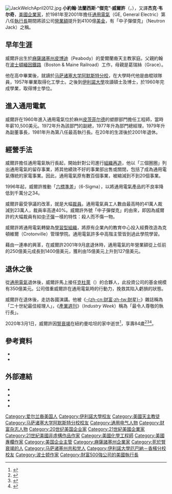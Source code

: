 {{noteTA
|T=zh-tw:傑克·威爾許;zh-cn:杰克·韦尔奇;
|1=zh-tw:威爾許;zh-cn:韦尔奇;
|2=zh-cn:马萨诸塞州; zh-tw:麻薩諸塞州;zh-hk:麻省;
|3=zh-cn:弗朗西斯;zh-tw:法蘭西斯;
|4=zh-hans:首席执行官; zh-hk:行政總裁; zh-tw:執行長;
}}
[[File:JackWelchApril2012.jpg|right]]
'''小約翰·法蘭西斯·“傑克”·威爾許'''（{{lang-en|John Francis "Jack" Welch, Jr.}}，{{bd|1935年|11月19日|2020年|3月1日|catIdx=Welch, Jack}}），又譯'''杰克·韦尔奇'''，[[美國|美國]][[企業家|企業家]]，於1981年至2001年擔任[[通用電氣|通用電氣]]（GE, General Electric）第八任[[執行長|執行長]]期間將該公司[[營業額|營業額]]提升到4100億[[美金|美金]]，有「中子彈傑克」（Neutron Jack）之稱。

== 早年生涯 ==
威爾許出生於[[麻薩諸塞州|麻薩諸塞州]][[皮博迪_(马萨诸塞州)|皮博迪]]（Peabody）的愛爾蘭裔天主教家庭。父親約翰在[[波士頓緬因鐵路|波士頓緬因鐵路]]（Boston & Maine Railroad）工作，母親是葛瑞絲（Grace）。

他在高中畢業後，就讀於[[马萨诸塞大学阿默斯特分校|马萨诸塞大学阿默斯特分校]]，在大學時代他是曲棍球隊員，1957年畢業取得化工學士。之後到[[伊利諾大學|伊利諾大學]]攻讀碩士及博士，於1960年完成學業，取得博士學位。

== 進入通用電氣 ==
威爾許在1960年進入通用電氣位於麻州[[皮茨菲尔德|皮茨菲尔德]]的塑膠部門擔任工程師，當時年薪10,500美元。1972年升為該部門的副總，1977年升為部門總經理，1979年升為副董事長，1981年升為第八任最高執行長。在20年的生涯後於2001年退休。

== 經營手法 ==
威爾許擔任通用電氣執行長起，開始針對公司進行[[組織再造|組織再造]]，他以「三個圈圈」列出通用電氣的留存事業，將其他績效不好的事業部出售或關閉，包括了成為通用電氣傳統的家電事業。因此，通用電氣原有數百個事業，被縮減到不到20個事業。

1996年起，威爾許推動「[[六標準差|六標準差]]」（6-Sigma），以將通用電氣產品的不良率降低到千萬分之34。

威爾許最受爭議的改革，就是大幅[[裁員|裁員]]。通用電氣員工人數由最高時的41萬人裁減到23萬人，裁員率高達40%。威爾許外號「中子彈傑克」的由來，即因為威爾許的大幅裁員有如[[中子彈|中子彈]]一樣的特性：殺人而不傷一物。

威爾許將通用電氣轉變為[[學習型組織|學習型組織]]，將原有企業內的教育中心投入經費改造為克頓維爾（Crotonville）管理學院。通用電氣許多中高階主管皆到過此學院學習。

藉由一連串的興革，在威爾許2001年9月底退休時，通用電氣的年營業額從上任前的250億美元成長到1400億美元，獲利由15億美元上升到127億美元。

== 退休之後 ==
從[[通用電氣|通用電氣]]退休後，威爾許馬上接任[[克杜萊|克杜萊]]（{{lang-en|Clayton, Dubilier, and Rice}}）的合夥人，此投資公司的基金規模有350億美元。公司借重威爾許在通用電氣時的行動力，挽救其陷入虧損的狀態。

威爾許在退休後，走訪各國演講。他被《[[财富_(杂志)|-{zh-cn:财富;zh-tw:財星}-]]》雜誌稱為「二十世紀最佳經理人」，《[[產業週刊|產業週刊]]》（''Industry Week''）稱為「最令人尊敬的執行長」。

2020年3月1日，威爾許因[[腎衰竭|腎衰竭]]在紐約曼哈坦的家中逝世<ref>{{cite news|url = https://www.nytimes.com/2020/03/02/business/jack-welch-died.html|title = Jack Welch, G.E. Chief Who Became a Business Superstar, Dies at 84|work = [[The_New_York_Times|The New York Times]]|last = Lohr|first = Steve|date = March 2, 2020|accessdate = March 2, 2020|archive-date = 2020-03-03|archive-url = https://archive.today/20200303032144/https://www.nytimes.com/2020/03/02/business/jack-welch-died.html|dead-url = no}}</ref>，享壽84歲<ref>{{cite news |title=Jack Welch, former chairman and CEO of GE, dies at 84 |url=https://www.cnbc.com/2020/03/02/jack-welch-obit-ge.html |accessdate=March 2, 2020 |work=CNBC |date=March 2, 2020 |language=en |archive-date=2020-03-02 |archive-url=https://web.archive.org/web/20200302180658/https://www.cnbc.com/2020/03/02/jack-welch-obit-ge.html |dead-url=no }}</ref><ref name="WSJ March 2 2020">{{cite news |last1=Gryta |first1=Thomas |title=Jack Welch, Legendary CEO of General Electric, Dies at Age 84 |url=https://www.wsj.com/articles/jack-welch-legendary-ceo-of-general-electric-dies-at-age-84-11583158270?mod=djemalertNEWS |accessdate=March 2, 2020 |publisher=[[The_Wall_Street_Journal|The Wall Street Journal]] |date=March 2, 2020 |archive-date=2020-06-14 |archive-url=https://web.archive.org/web/20200614020236/https://www.wsj.com/articles/jack-welch-legendary-ceo-of-general-electric-dies-at-age-84-11583158270?mod=djemalertNEWS |dead-url=no }}</ref><ref>{{Cite news|url=https://www.nytimes.com/aponline/2020/03/02/business/bc-us-obit-jack-welch.html|title=Jack Welch, the GE Chief Who Became a Superstar, Has Died|date=March 2, 2020|work=Associated Press|publisher=The New York Times|access-date=March 2, 2020|language=en-US|issn=0362-4331|archive-date=2020-03-02|archive-url=https://web.archive.org/web/20200302231637/https://www.nytimes.com/aponline/2020/03/02/business/bc-us-obit-jack-welch.html|dead-url=no}}</ref>。

== 參考資料 ==
* {{cite news|url=http://news.yam.com/view/mkmnews.php/287642|author=王怡棻|title=《傑克‧-{zh-hans:韦尔奇; zh-hant:威爾許;}-的「奇異」世界》|publisher=《[[遠見雜誌|遠見]]》|issue=229期|date=2005年7月|language=zh-tw}}
* {{cite news|url=http://www.businessweekly.com.tw/webarticle.php?id=19387|author=賀桂芬、賴美|title=《讓-{zh-hans:韦尔奇; zh-hant:威爾許;}-退而不休的新工作》|publisher=《[[商業周刊_(台灣)|商業週刊]]》|issue=889期|language=zh-tw}}
{{reflist}}

== 外部連結 ==
* {{cite web|url=http://www.businessweekly.com.tw/event/2007/ge/welch.php|title=《商業週刊》客座總編輯|date=2007年3月|language=zh-tw}}
* {{cite web|url=http://my.nthu.edu.tw/~secretar2/pub/146/5/1.pdf|title=「中子傑克」─傑克‧-{zh-hans:韦尔奇; zh-hant:威爾許;}-|author=許明德|format=PDF|publisher=[[國立清華大學|國立清華大學]]|language=zh-tw}}
* {{cite web|url=http://www.straightfromthegut.com/|title=Jack - Straight from the Gut|language=en}}
* {{cite web|url=http://www.bookjive.com/wiki/Jack_Welch|title=Jack Welch Bio/book summaries|language=en}}

{{Authority control}}
{{DEFAULTSORT:Welch, Jack}}
[[Category:爱尔兰裔美国人|Category:爱尔兰裔美国人]]
[[Category:伊利諾大學校友|Category:伊利諾大學校友]]
[[Category:美國天主教徒|Category:美國天主教徒]]
[[Category:马萨诸塞大学阿默斯特分校校友|Category:马萨诸塞大学阿默斯特分校校友]]
[[Category:通用电气人物|Category:通用电气人物]]
[[Category:财富杂志人物|Category:财富杂志人物]]
[[Category:20世纪美国企业家|Category:20世纪美国企业家]]
[[Category:21世紀美國企業家|Category:21世紀美國企業家]]
[[Category:21世紀美國非虛構作品作家|Category:21世紀美國非虛構作品作家]]
[[Category:美國化學工程師|Category:美國化學工程師]]
[[Category:美國專欄作家|Category:美國專欄作家]]
[[Category:美国企业主管|Category:美国企业主管]]
[[Category:麻薩諸塞州企業家|Category:麻薩諸塞州企業家]]
[[Category:死於腎衰竭的人|Category:死於腎衰竭的人]]
[[Category:马萨诸塞州共和党人|Category:马萨诸塞州共和党人]]
[[Category:伊利諾大學厄巴納－香檳分校校友|Category:伊利諾大學厄巴納－香檳分校校友]]
[[Category:波士顿作家|Category:波士顿作家]]
[[Category:財富500強公司的美國執行長|Category:財富500強公司的美國執行長]]